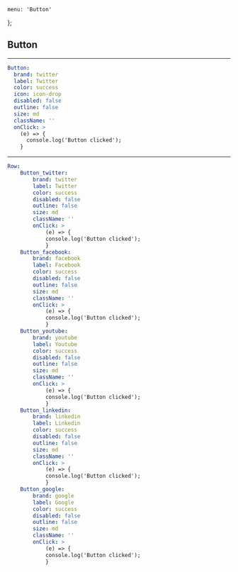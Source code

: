     menu: 'Button'
};

## Button

---

```yml
Button:
  brand: twitter
  label: Twitter
  color: success
  icon: icon-drop
  disabled: false
  outline: false
  size: md
  className: ''
  onClick: >
    (e) => {
      console.log('Button clicked');
    }
```

---

```yml ui
Row:
    Button_twitter:
        brand: twitter
        label: Twitter
        color: success
        disabled: false
        outline: false
        size: md
        className: ''
        onClick: >
            (e) => {
            console.log('Button clicked');
            }
    Button_facebook:
        brand: facebook
        label: Facebook
        color: success
        disabled: false
        outline: false
        size: md
        className: ''
        onClick: >
            (e) => {
            console.log('Button clicked');
            }
    Button_youtube:
        brand: youtube
        label: Youtube
        color: success
        disabled: false
        outline: false
        size: md
        className: ''
        onClick: >
            (e) => {
            console.log('Button clicked');
            }
    Button_linkedin:
        brand: linkedin
        label: Linkedin
        color: success
        disabled: false
        outline: false
        size: md
        className: ''
        onClick: >
            (e) => {
            console.log('Button clicked');
            }
    Button_google:
        brand: google
        label: Google
        color: success
        disabled: false
        outline: false
        size: md
        className: ''
        onClick: >
            (e) => {
            console.log('Button clicked');
            }
```
